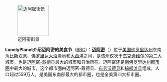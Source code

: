 [[File:Dadecountycourthouse.jpg|100px|left|迈阿密街景]]

'''LonelyPlanet介绍迈阿密的美食节'''（[http://www.bbc.com/travel/feature/20101119-indulging-in-food-fanaticism-at-the-south-beach-food-wine BBC]）：'''[[迈阿密]]'''（{{lang-en|'''Miami'''}}）位于[[美国]][[佛罗里达州]]东南角[[比斯坎湾]]、[[佛罗里达大沼泽地]]和[[大西洋]]之间，是该州仅次于[[杰克逊维尔 (佛罗里达州)|杰克逊维尔]]的第二大城市，也是[[迈阿密-戴德县]]最大的城市和县治所在。迈阿密还是[[南佛罗里达州都市圈]]中最大的城市，这个都市圈由迈阿密-戴德县、[[布劳沃德县 (佛罗里达州)|布劳沃德县]]和[[棕榈滩县 (佛罗里达州)|棕榈滩县]]组成，人口超过559万人，是美国东南部最大的都市圈，也是全美第四大都市圈。